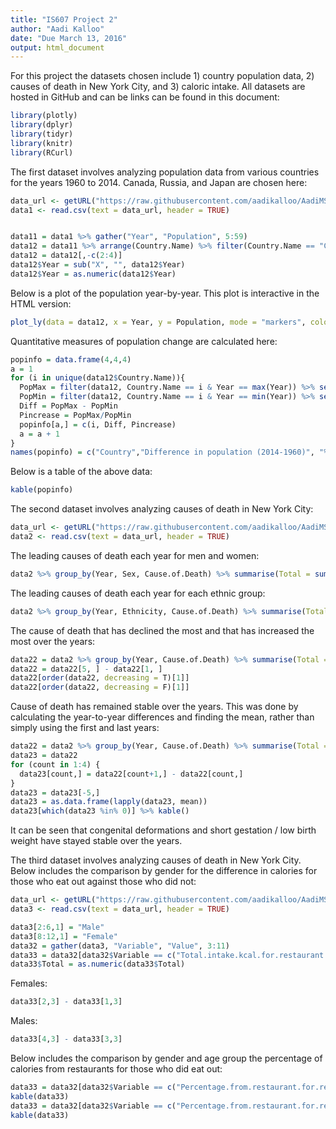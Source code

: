 ```yaml
---
title: "IS607 Project 2"
author: "Aadi Kalloo"
date: "Due March 13, 2016"
output: html_document
---
```


For this project the datasets chosen include 1) country population data, 2) causes of death in New York City, and 3) caloric intake. All datasets are hosted in GitHub and can be links can be found in this document:


```r
library(plotly)
library(dplyr)
library(tidyr)
library(knitr)
library(RCurl)
```

The first dataset involves analyzing population data from various countries for the years 1960 to 2014. Canada, Russia, and Japan are chosen here: 
```r
data_url <- getURL("https://raw.githubusercontent.com/aadikalloo/AadiMSDA/master/IS607%20Data%20Acquisition%20and%20Management/Project2/cpop.csv")
data1 <- read.csv(text = data_url, header = TRUE)


data11 = data1 %>% gather("Year", "Population", 5:59)
data12 = data11 %>% arrange(Country.Name) %>% filter(Country.Name == "Canada" | Country.Name == "Russian Federation" | Country.Name == "Japan")
data12 = data12[,-c(2:4)]
data12$Year = sub("X", "", data12$Year)
data12$Year = as.numeric(data12$Year)
```

Below is a plot of the population year-by-year. This plot is interactive in the HTML version:
```r
plot_ly(data = data12, x = Year, y = Population, mode = "markers", color = Country.Name)

```

Quantitative measures of population change are calculated here:
```r
popinfo = data.frame(4,4,4)
a = 1
for (i in unique(data12$Country.Name)){
  PopMax = filter(data12, Country.Name == i & Year == max(Year)) %>% select(Population)
  PopMin = filter(data12, Country.Name == i & Year == min(Year)) %>% select(Population)
  Diff = PopMax - PopMin
  Pincrease = PopMax/PopMin
  popinfo[a,] = c(i, Diff, Pincrease)
  a = a + 1
}
names(popinfo) = c("Country","Difference in population (2014-1960)", "% Increase in Population")

```

Below is a table of the above data: 
```r
kable(popinfo)
```


The second dataset involves analyzing causes of death in New York City:
```r
data_url <- getURL("https://raw.githubusercontent.com/aadikalloo/AadiMSDA/master/IS607%20Data%20Acquisition%20and%20Management/Project2/New_York_City_Leading_Causes_of_Death.csv")
data2 <- read.csv(text = data_url, header = TRUE)
```

The leading causes of death each year for men and women:
```r
data2 %>% group_by(Year, Sex, Cause.of.Death) %>% summarise(Total = sum(Count)) %>% arrange(desc(Total))  %>% group_by(Year, Sex) %>% filter(Total == max(Total)) %>% kable()
```

The leading causes of death each year for each ethnic group:
```r
data2 %>% group_by(Year, Ethnicity, Cause.of.Death) %>% summarise(Total = sum(Count)) %>% arrange(desc(Total)) %>% group_by(Year, Ethnicity) %>% filter(Total == max(Total)) %>% kable()
```

The cause of death that has declined the most and that has increased the most over the years:

```r
data22 = data2 %>% group_by(Year, Cause.of.Death) %>% summarise(Total = sum(Count)) %>% spread(Cause.of.Death, Total)
data22 = data22[5, ] - data22[1, ]
data22[order(data22, decreasing = T)[1]]
data22[order(data22, decreasing = F)[1]]
```

Cause of death has remained stable over the years. This was done by calculating the year-to-year differences and finding the mean, rather than simply using the first and last years: 
```r
data22 = data2 %>% group_by(Year, Cause.of.Death) %>% summarise(Total = sum(Count)) %>% spread(Cause.of.Death, Total)
data23 = data22
for (count in 1:4) {
  data23[count,] = data22[count+1,] - data22[count,]
}
data23 = data23[-5,]
data23 = as.data.frame(lapply(data23, mean))
data23[which(data23 %in% 0)] %>% kable()
```

It can be seen that congenital deformations and short gestation / low birth weight have stayed stable over the years.

The third dataset involves analyzing causes of death in New York City. Below includes the comparison by gender for the difference in calories for those who eat out against those who did not:
```r
data_url <- getURL("https://raw.githubusercontent.com/aadikalloo/AadiMSDA/master/IS607%20Data%20Acquisition%20and%20Management/Project2/calories_and_restaurants.csv")
data3 <- read.csv(text = data_url, header = TRUE)

data3[2:6,1] = "Male"
data3[8:12,1] = "Female"
data32 = gather(data3, "Variable", "Value", 3:11)
data33 = data32[data32$Variable == c("Total.intake.kcal.for.restaurant.consumers", "Total.intake.kcal.for.non.consumers"),] %>% group_by(Gender, Variable) %>% summarise(Total = sum(Value))
data33$Total = as.numeric(data33$Total)

```

Females: 
```r
data33[2,3] - data33[1,3]
```

Males:
```r
data33[4,3] - data33[3,3]
```


Below includes the comparison by gender and age group the percentage of calories from restaurants for those who did eat out:
```r
data33 = data32[data32$Variable == c("Percentage.from.restaurant.for.restaurant.consumers"),] %>% group_by(Gender, Variable) %>% summarise(Total = mean(Value))
kable(data33)
data33 = data32[data32$Variable == c("Percentage.from.restaurant.for.restaurant.consumers"),] %>% group_by(Age, Variable) %>% summarise(Total = mean(Value))
kable(data33)

```


